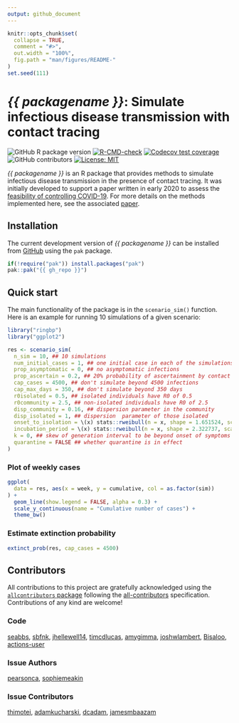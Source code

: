 ```yaml
---
output: github_document
---
```


```r
knitr::opts_chunk$set(
  collapse = TRUE,
  comment = "#>",
  out.width = "100%",
  fig.path = "man/figures/README-"
)
set.seed(111)
```

# _{{ packagename }}_: Simulate infectious disease transmission with contact tracing

<!-- badges: start -->
![GitHub R package version](https://img.shields.io/github/r-package/v/{{ gh_repo }})
[![R-CMD-check](https://github.com/{{ gh_repo }}/actions/workflows/R-CMD-check.yaml/badge.svg)](https://github.com/{{ gh_repo }}/actions/workflows/R-CMD-check.yaml)
[![Codecov test coverage](https://codecov.io/gh/{{ gh_repo }}/branch/main/graph/badge.svg)](https://app.codecov.io/gh/{{ gh_repo }}?branch=main)
![GitHub contributors](https://img.shields.io/github/contributors/{{ gh_repo }})
[![License: MIT](https://img.shields.io/badge/License-MIT-blue.svg)](https://opensource.org/licenses/MIT)
<!-- badges: end -->

_{{ packagename }}_ is an R package that provides methods to simulate infectious disease transmission in the presence of contact tracing.
It was initially developed to support a paper written in early 2020 to assess the [feasibility of controlling COVID-19](https://github.com/cmmid/ringbp).
For more details on the methods implemented here, see the associated [paper](https://doi.org/10.1016/S2214-109X(20)30074-7).

## Installation

The current development version of _{{ packagename }}_ can be installed from [GitHub](https://github.com/) using the `pak` package.

```r
if(!require("pak")) install.packages("pak")
pak::pak("{{ gh_repo }}")
```

## Quick start

The main functionality of the package is in the `scenario_sim()` function.
Here is an example for running 10 simulations of a given scenario:

```r
library("ringbp")
library("ggplot2")

res <- scenario_sim(
  n_sim = 10, ## 10 simulations
  num_initial_cases = 1, ## one initial case in each of the simulations
  prop_asymptomatic = 0, ## no asymptomatic infections
  prop_ascertain = 0.2, ## 20% probability of ascertainment by contact tracing
  cap_cases = 4500, ## don't simulate beyond 4500 infections
  cap_max_days = 350, ## don't simulate beyond 350 days
  r0isolated = 0.5, ## isolated individuals have R0 of 0.5
  r0community = 2.5, ## non-isolated individuals have R0 of 2.5
  disp_community = 0.16, ## dispersion parameter in the community
  disp_isolated = 1, ## dispersion  parameter of those isolated
  onset_to_isolation = \(x) stats::rweibull(n = x, shape = 1.651524, scale = 4.287786), ## time from onset to isolation
  incubation_period = \(x) stats::rweibull(n = x, shape = 2.322737, scale = 6.492272), ## incubation period
  k = 0, ## skew of generation interval to be beyond onset of symptoms
  quarantine = FALSE ## whether quarantine is in effect
)
```

### Plot of weekly cases

```r
ggplot(
  data = res, aes(x = week, y = cumulative, col = as.factor(sim))
) +
  geom_line(show.legend = FALSE, alpha = 0.3) +
  scale_y_continuous(name = "Cumulative number of cases") +
  theme_bw()
```

### Estimate extinction probability

```r
extinct_prob(res, cap_cases = 4500)
```

## Contributors


<!-- ALL-CONTRIBUTORS-LIST:START - Do not remove or modify this section -->
<!-- prettier-ignore-start -->
<!-- markdownlint-disable -->

All contributions to this project are gratefully acknowledged using the [`allcontributors` package](https://github.com/ropensci/allcontributors) following the [all-contributors](https://allcontributors.org) specification. Contributions of any kind are welcome!

### Code


<a href="https://github.com/epiforecasts/ringbp/commits?author=seabbs">seabbs</a>, 
<a href="https://github.com/epiforecasts/ringbp/commits?author=sbfnk">sbfnk</a>, 
<a href="https://github.com/epiforecasts/ringbp/commits?author=jhellewell14">jhellewell14</a>, 
<a href="https://github.com/epiforecasts/ringbp/commits?author=timcdlucas">timcdlucas</a>, 
<a href="https://github.com/epiforecasts/ringbp/commits?author=amygimma">amygimma</a>, 
<a href="https://github.com/epiforecasts/ringbp/commits?author=joshwlambert">joshwlambert</a>, 
<a href="https://github.com/epiforecasts/ringbp/commits?author=Bisaloo">Bisaloo</a>, 
<a href="https://github.com/epiforecasts/ringbp/commits?author=actions-user">actions-user</a>



### Issue Authors


<a href="https://github.com/epiforecasts/ringbp/issues?q=is%3Aissue+author%3Apearsonca">pearsonca</a>, 
<a href="https://github.com/epiforecasts/ringbp/issues?q=is%3Aissue+author%3Asophiemeakin">sophiemeakin</a>



### Issue Contributors


<a href="https://github.com/epiforecasts/ringbp/issues?q=is%3Aissue+commenter%3Athimotei">thimotei</a>, 
<a href="https://github.com/epiforecasts/ringbp/issues?q=is%3Aissue+commenter%3Aadamkucharski">adamkucharski</a>, 
<a href="https://github.com/epiforecasts/ringbp/issues?q=is%3Aissue+commenter%3Adcadam">dcadam</a>, 
<a href="https://github.com/epiforecasts/ringbp/issues?q=is%3Aissue+commenter%3Ajamesmbaazam">jamesmbaazam</a>


<!-- markdownlint-enable -->
<!-- prettier-ignore-end -->
<!-- ALL-CONTRIBUTORS-LIST:END -->

